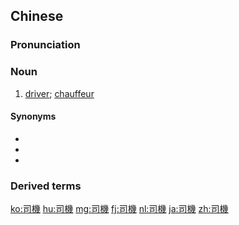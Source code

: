 {{also|司机}}
==Chinese==
{{zh-forms|s=司机}}

===Pronunciation===
{{zh-pron
|m=sījī
|c=si1 gei1
|mn=qz:sir-ki/tw,xm,zz:su-ki
|cat=n
}}

===Noun===
{{zh-noun}}

# [[driver]]; [[chauffeur]]
#: {{zh-x|雖然 她 是 一 個 的{dí}士 司機，但是 她 所有 的 家人 都 是 卡車 司機。|Although she is a taxi '''driver''', her whole family are truck '''drivers'''.}}

====Synonyms====
* {{zh-l|駕駛員}}
* {{zh-l|運轉手}}
* {{zh-l|運將}}

===Derived terms===
{{zh-der|老司機}}

{{zh-cat|Elementary|Occupations}}

[[ko:司機]]
[[hu:司機]]
[[mg:司機]]
[[fj:司機]]
[[nl:司機]]
[[ja:司機]]
[[zh:司機]]